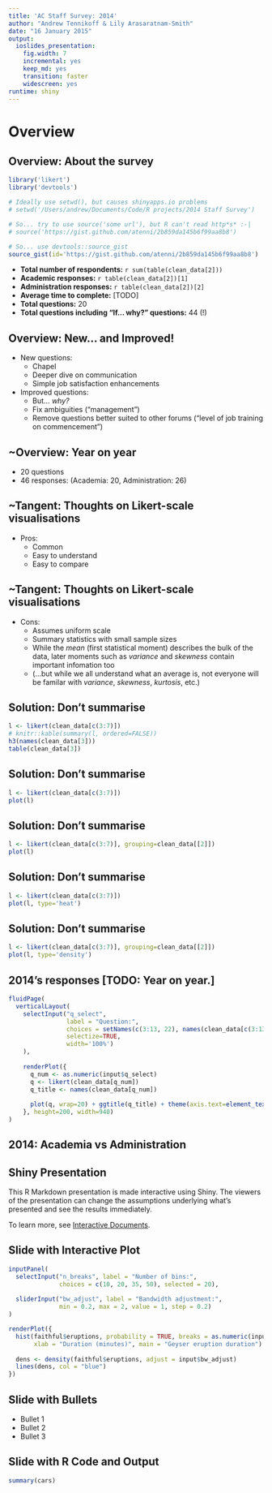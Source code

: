 ```yaml
---
title: 'AC Staff Survey: 2014'
author: "Andrew Tennikoff & Lily Arasaratnam-Smith"
date: "16 January 2015"
output:
  ioslides_presentation:
    fig.width: 7
    incremental: yes
    keep_md: yes
    transition: faster
    widescreen: yes
runtime: shiny
---
```


# Overview

## Overview: About the survey

``` r
library('likert')
library('devtools')

# Ideally use setwd(), but causes shinyapps.io problems
# setwd('/Users/andrew/Documents/Code/R projects/2014 Staff Survey')

# So... try to use source('some url'), but R can't read http*s* :-|
# source('https://gist.github.com/atenni/2b859da145b6f99aa8b8')

# So... use devtools::source_gist
source_gist(id='https://gist.github.com/atenni/2b859da145b6f99aa8b8')
```

- **Total number of respondents:** `r sum(table(clean_data[2]))`
- **Academic responses:** `r table(clean_data[2])[1]`
- **Administration responses:** `r table(clean_data[2])[2]`
- **Average time to complete:** [TODO]
- **Total questions:** 20
- **Total questions including "If… why?" questions:** 44 (!)

## Overview: New… and Improved!

- New questions:
    - Chapel
    - Deeper dive on communication
    - Simple job satisfaction enhancements
- Improved questions:
    - But… _why?_
    - Fix ambiguities ("management")
    - Remove questions better suited to other forums ("level of job training on
      commencement")

## 

## ~Overview: Year on year

- 20 questions
- 46 responses: (Academia: 20, Administration: 26)

## ~Tangent: Thoughts on Likert-scale visualisations

- Pros:
    - Common
    - Easy to understand
    - Easy to compare

## ~Tangent: Thoughts on Likert-scale visualisations

- Cons:
    - Assumes uniform scale
    - Summary statistics with small sample sizes
    - While the _mean_ (first statistical moment) describes the bulk of the
      data, later moments such as _variance_ and _skewness_ contain important
      infomation too
    - (…but while we all understand what an average is, not everyone will be
      familar with _variance_, _skewness_, _kurtosis_, etc.)

## Solution: Don't summarise { .smaller }

```r
l <- likert(clean_data[c(3:7)])
# knitr::kable(summary(l, ordered=FALSE))
h3(names(clean_data[3]))
table(clean_data[3])
```

## Solution: Don't summarise

```r
l <- likert(clean_data[c(3:7)])
plot(l)
```

## Solution: Don't summarise

```r
l <- likert(clean_data[c(3:7)], grouping=clean_data[[2]])
plot(l)
```

## Solution: Don't summarise

```r
l <- likert(clean_data[c(3:7)])
plot(l, type='heat')
```

## Solution: Don't summarise

```r
l <- likert(clean_data[c(3:7)], grouping=clean_data[[2]])
plot(l, type='density')
```

## 2014's responses [TODO: Year on year.]

```r
fluidPage(
  verticalLayout(
    selectInput("q_select",
                label = "Question:",
                choices = setNames(c(3:13, 22), names(clean_data[c(3:13, 22)])),
                selectize=TRUE,
                width='100%')
    ),
    
    renderPlot({
      q_num <- as.numeric(input$q_select)
      q <- likert(clean_data[q_num])
      q_title <- names(clean_data[q_num])  
      
      plot(q, wrap=20) + ggtitle(q_title) + theme(axis.text=element_text(size=12))
    }, height=200, width=940)
)
```

## 2014: Academia vs Administration














## Shiny Presentation

This R Markdown presentation is made interactive using Shiny. The viewers of the presentation can change the assumptions underlying what's presented and see the results immediately. 

To learn more, see [Interactive Documents](http://rmarkdown.rstudio.com/authoring_shiny.html).

## Slide with Interactive Plot

```r
inputPanel(
  selectInput("n_breaks", label = "Number of bins:",
              choices = c(10, 20, 35, 50), selected = 20),
  
  sliderInput("bw_adjust", label = "Bandwidth adjustment:",
              min = 0.2, max = 2, value = 1, step = 0.2)
)

renderPlot({
  hist(faithful$eruptions, probability = TRUE, breaks = as.numeric(input$n_breaks),
       xlab = "Duration (minutes)", main = "Geyser eruption duration")
  
  dens <- density(faithful$eruptions, adjust = input$bw_adjust)
  lines(dens, col = "blue")
})
```

## Slide with Bullets

- Bullet 1
- Bullet 2
- Bullet 3

## Slide with R Code and Output

```r
summary(cars)
```
